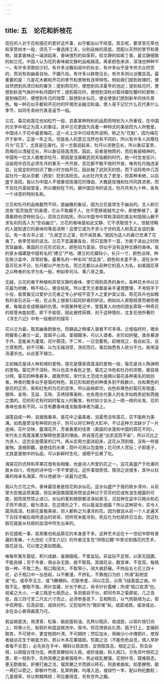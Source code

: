 ```yaml
---
---
---
```

title: 五　论花和折枝花
---




现在的人对于花和插花的爱好这件事，似乎都出以不经意。其实呢，要享受花草也和享受树木一般，须先下一番选择工夫，分别品格的高低，而配以天然的季节和景物。就拿香味这一端讲起来，香味很烈的如茉莉，较文静的如紫丁香，最文静细致的如兰花。中国人认为花的香味越文静的品格越高。再拿颜色来讲，深浅也种种不一。有许多浓艳如少妇，有许多淡雅如闺中的处女，有许多似乎是专供大众欣赏的，而另有些幽香自怡，不媚凡俗。有许多以鲜艳见长，有许多则以淡雅显高。最重要的是：凡是花木都和开花的季节和景物有连带特性。例如我们提到玫瑰时，便自然想到风清日和的春天；提到荷花时，便想到风凉夏早的池边；提到桂花时，便想到秋高气爽的中秋月圆时节；提到菊花时，便想到深秋对菊持螯吃蟹时的景物；提到梅花时，便想到冬日的瑞雪；联想到水仙花，便会使我们想到新年的快乐景色。每一种花似乎都和开花时的环境完全融洽和谐，使人易于记忆什么花代表什么季节，如同冬青树代表圣诞节一般。

兰花、菊花和莲花也如松竹一般，具着某种特别的品质而特别为人所重视，在中国的文学中视之为高人的象征。其中兰花更因为具着一种特式的美丽而为人所敬爱。中国诗人于花中最爱梅花，这一点上文中已经有所说明，称之为“花魁”，因为梅花开于新年，正是一年之先。但是各人的意见当然也有不同的，所以有许多人则尊牡丹为“花王”，尤其是在唐代。另一方面说起来，牡丹以浓艳见长，所以象征富贵，而梅花以清瘦见长，所以象征隐逸清苦。因此，前者是物质的，而后者是精神的。中国有一位文人极推崇牡丹，原因是当唐朝武则天临朝的时代，她一时忽发狂兴，诏谕苑中百花必须冬月的某天一齐开放，百花都不敢不按时开放，唯有牡丹独违圣旨，比规定的时刻迟了数小时方始开花。因此触了武则天的怒，而下诏将苑中几百盆牡丹一起从京都（西安）贬到洛阳去。从此牡丹失去了恩宠，但其种未绝，以后盛于洛阳。我以为中国人不很重视玫瑰花的理由，大概是玫瑰和牡丹同其浓艳，而不及牡丹富丽堂皇，所以被抑在下的。据中国旧书的说法，牡丹共有九十种，各有一个诗意的特别名称。

兰花和牡丹的品格截然不同，是幽雅的象征，因为兰花是常生于幽谷的。文人称它具有“孤芳独赏”的美德，它从不取媚于人，也不愿移居城市之中，即使移植了，灌溉看顾也须特别当心，否则立刻枯死。所以中国书中常称深闺的美女和隐居山僻不求名利的高人为“空谷幽兰”。兰花的香味是如此文静，它不求取悦于人，但能领略的人就知道它的香味何等高洁啊！这使它成为不求斗于世的高人和真正友谊的象征。有一本古书上说：“久居芝兰之室，则不闻其香。”就因为这人的鼻已充满了花香了。依李笠翁的说法，兰花不宜遍置各处，而只宜限于一室，方能于进出之时欣赏其幽香。美国的兰花形式较大，颜色较为富丽，但似乎没有这种文静的香味。我的家乡福建是中国有名的“建兰”产地。建兰的花瓣较小，长只一寸，颜色淡绿，种在紫沙盆中，异常好看。最著名的一种名叫“郑孟良”，颜色和水差不多，浸在水中竟可花水不分。牡丹都以产地为名，而兰花都以从前种它的高人为名，如美国花草之以种者的名字为名一般，例如李司马、黄八哥之类。

无疑，兰花的难于种植和异常文静的香味，使它得到高贵的身价。各种花木中以兰花最为娇嫩，稍不经心，便会枯死。所以爱艺兰者都是亲手灌溉整理，不肯假手于仆役，我曾看见过爱护兰花者之专心护视不亚于人之爱护其父母。奇花异卉也如稀有的金石古玩一般，在占有上很易引起同好者的妒忌。例如向人索取枝芽而被拒绝者，每每会变成极端的仇恨。中国某种笔记中，曾载某人向他的朋友索取一种奇花的枝芽未能如愿，即下手偷窃，因此被控获罪。对于这种情形，沈复在他所著的《浮生六记》中有一段极好的描写：

花以兰为最，取其幽香韵致也，而瓣品之稍堪入谱者不可多得。兰坡临终时，赠余荷瓣素心春兰一盆，皆肩平心阔，茎细瓣净，可以入谱者。余珍如拱璧。值余幕游于外，芸能亲为灌溉，花叶颇茂。不二年，一日忽萎死。起根视之，皆白如玉，且兰芽勃然。初不可解，以为无福消受，浩叹而已。事后始悉有人欲分不允，故用滚汤灌杀也。从此誓不植兰。

正如梅花是诗人林和靖的爱物，莲花是儒家周莲溪的爱物一般，菊花是诗人陶渊明的爱物。菊花开于深秋，所以也具冷香色之誉。菊花之冷色和牡丹的浓艳，极容易分辨。菊花的种类甚多，据我所知，宋代名士范成大是赐以菊花各种美名的始创者。种类的繁多似乎是菊的特色，其花形和颜色的种类多到不胜数计。白和黄色的是花的正宗，紫和红色的为花的变体，所以品格即次。白色和黄色的菊花有银盏、银玲、金玲、玉盆、玉玲、玉绣球等美称，也有用古代美人的名字如杨贵妃和西施之类的。花的形式有时如时髦女人的鬈发，有时如少女头上一绺一绺的长发。花的香味也各有不同，以含有麝香味或龙脑香味者为最上。

湖莲自成一种，且据我看来，是花中之最美者。消夏而没有莲花，实不能称为美满。如若屋旁没有种荷的池子，则可以将它种在大缸中，不过这种方法缺少了一片连绵，花叶交映，露滴花开，芳香裹里的佳景（美国的水莲和中国的荷花不同）。宋代名士周莲溪著文解释他爱莲的理由，并说莲花是“出淤泥而不染”，所以可比之为贤人，这完全是儒家的口气。再从实用方面讲起来，这花从顶到根，没有一样是废物。莲根即藕，是绝佳的水果；荷叶可用以包食物；花可供人赏玩；子即莲子，尤其是食物中的仙品，可以新鲜时生吃，或晒干后煮了吃。

海棠花的式样和苹果花很有些相像，也是诗人所爱的花之一。这花虽盛产于杜甫的故乡四川，但他的诗中恰一字不曾提过。这件事很奇怪，猜测之说很多，其中以杜甫的母亲名海棠，所以他避讳一说最为近情。

我以为兰花之外，香味最佳者是桂花和水仙花。这水仙盛产于我的故乡漳州，从前曾大批贩运至美国，但后来因美国国务院说这种过于芬芳的花或有滋生细菌的可能，因而突然禁止进口。水仙的茎和根部都洁净如翠玉，况且种在盆中只用水和石子而不用泥，极为清洁，在这情形之下，何以能滋生细菌？所以这种禁令，实令人莫测高深。杜鹃花虽极美丽，但人都称之为凄凉的花。因为据说从前一个人走遍天下去找寻被后母所逐出的哥哥，但终究未能寻到，死后化为杜鹃终日泣血，而这杜鹃花就是从杜鹃的血泪中所生出来的。

折花插瓶一事，其郑重也和品第花的本身差不多。这种艺术远在十一世纪中即有普遍的发展，十九世纪《浮生六记》的作者沈复在“闲情记趣”中曾论到插花的艺术，插花适当，可以使之美如图画。

唯每年篱东菊绽，积兴成癖，喜摘插瓶，不爱盆玩。非盆玩不足观，以家无园圃，不能自植；货于市者，俱丛杂无致，故不取耳。其插花朵，数宜单，不宜双。每瓶取一种，不取二色。瓶口取阔大，不取窄小，阔大者舒展。不拘自五七花三四十花，必于瓶口中一丛怒起，以不散漫，不挤轧，不靠瓶口为妙；所谓“起把宜紧”也。或亭亭玉立，或飞舞横斜。花取参差，间以花蕊，以免飞钹耍盘之病。叶取不乱，梗取不强。用针宜藏，针长宁断之，毋令针针露梗；所谓“瓶口宜清”也。视桌之大小，一桌三瓶至七瓶而止，多则眉目不分，即同市井之菊屏矣。几之高低，自三四寸至二尺五六寸而止，必须参差高下，互相照应，以气势联络为止。若中高两低，后高前低，成排对列，又犯俗所为“锦灰堆”矣。或密或疏，或进或出，全在会心者得画意乃可。

若盆碗盘洗，用漂青、松香、榆皮面和油，先熬以稻灰，收成胶，以铜片按钉向上，将膏火化，粘铜片和盘盆碗洗中。俟冷，将花用铁丝扎把，插于钉上，宜偏斜取势，不可居中，更宜枝疏叶清，不可拥挤；然后加水，用碗沙小许掩铜片，使观者疑丛花生于碗底方妙。若以木本花果插瓶，剪裁之法（不能色色自觅，倩人举折者每不合意），必先执在手中，横斜以观其势，反侧取其态，相定之后，剪去杂枝，以疏瘦古怪为佳。再思其梗如何入瓶，或折或曲，斜入瓶口，方免背叶侧花之患，若一枝到手，先拘其梗之直者插瓶中，势必枝乱梗强，花侧叶背，既难取态，更无韵致矣。折梗打曲之法，锯其梗之半而嵌以砖石，则直者曲矣。如患梗倒，敲一两钉以菀之。即枫叶竹枝，乱草荆棘，均堪入选，或绿竹一竿，配以枸杞数粒；几茎细草，伴以荆棘两枝；苟位置得宜，另有世外之趣。